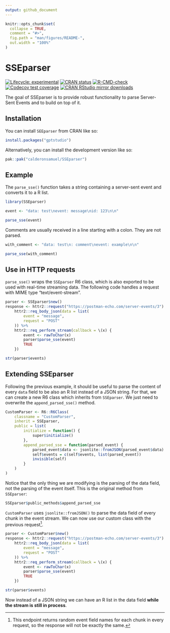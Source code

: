 ```yaml
---
output: github_document
---
```


<!-- README.md is generated from README.Rmd. Please edit that file -->

```r
knitr::opts_chunk$set(
  collapse = TRUE,
  comment = "#>",
  fig.path = "man/figures/README-",
  out.width = "100%"
)
```

# SSEparser

<!-- badges: start -->
[![Lifecycle: experimental](https://img.shields.io/badge/lifecycle-experimental-orange.svg)](https://lifecycle.r-lib.org/articles/stages.html#experimental)
[![CRAN status](https://www.r-pkg.org/badges/version/SSEparser)](https://CRAN.R-project.org/package=SSEparser)
[![R-CMD-check](https://github.com/calderonsamuel/SSEparser/actions/workflows/R-CMD-check.yaml/badge.svg)](https://github.com/calderonsamuel/SSEparser/actions/workflows/R-CMD-check.yaml)
[![Codecov test coverage](https://codecov.io/gh/calderonsamuel/SSEparser/branch/main/graph/badge.svg)](https://app.codecov.io/gh/calderonsamuel/SSEparser?branch=main)
[![CRAN RStudio mirror downloads](https://cranlogs.r-pkg.org/badges/last-month/SSEparser?color=blue)](https://r-pkg.org/pkg/SSEparser)
<!-- badges: end -->

The goal of SSEparser is to provide robust functionality to parse Server-Sent Events and to build on top of it.

## Installation

You can install `SEEparser` from CRAN like so:

```r
install.packages("gptstudio")
```

Alternatively, you can install the development version like so:

``` r
pak::pak("calderonsamuel/SSEparser")
```

## Example

The `parse_sse()` function takes a string containing a server-sent event and converts it to a R list.

```r
library(SSEparser)

event <- "data: test\nevent: message\nid: 123\n\n"

parse_sse(event)

```

Comments are usually received in a line starting with a colon. They are not parsed.

```r
with_comment <- "data: test\n: comment\nevent: example\n\n"

parse_sse(with_comment)
```

## Use in HTTP requests

`parse_sse()` wraps the `SSEparser` R6 class, which is also exported to be used with real-time streaming data. The following code handles a request with MIME type "text/event-stream".

```r
parser <- SSEparser$new()
response <- httr2::request("https://postman-echo.com/server-events/3") %>%
	httr2::req_body_json(data = list(
		event = "message",
		request = "POST"
	)) %>%
	httr2::req_perform_stream(callback = \(x) {
		event <- rawToChar(x)
		parser$parse_sse(event)
		TRUE
	})

str(parser$events)
```

## Extending SSEparser

Following the previous example, it should be useful to parse the content of every `data` field to be also an R list instead of a JSON string. For that, we can create a new R6 class which inherits from `SSEparser`. We just need to overwrite the `append_parsed_sse()` method.

```r
CustomParser <- R6::R6Class(
	classname = "CustomParser",
	inherit = SSEparser,
	public = list(
		initialize = function() {
			super$initialize()
		},
		append_parsed_sse = function(parsed_event) {
			parsed_event$data <- jsonlite::fromJSON(parsed_event$data)
			self$events = c(self$events, list(parsed_event))
			invisible(self)
		}
	)
)
```

Notice that the only thing we are modifying is the parsing of the data field, not the parsing of the event itself. This is the original method from `SSEparser`:

```r
SSEparser$public_methods$append_parsed_sse
```


`CustomParser` uses `jsonlite::fromJSON()` to parse the data field of every chunk in the event stream. We can now use our custom class with the previous request[^1].

[^1]: This endpoint returns random event field names for each chunk in every request, so the response will not be exactly the same.

```r
parser <- CustomParser$new()
response <- httr2::request("https://postman-echo.com/server-events/3") %>%
	httr2::req_body_json(data = list(
		event = "message",
		request = "POST"
	)) %>%
	httr2::req_perform_stream(callback = \(x) {
		event <- rawToChar(x)
		parser$parse_sse(event)
		TRUE
	})

str(parser$events)
```

Now instead of a JSON string we can have an R list in the data field **while the stream is still in process**.

